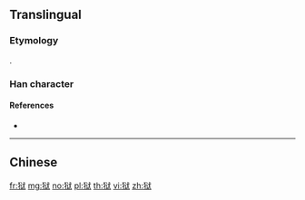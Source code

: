 {{also|獄}}
==Translingual==

===Etymology===
{{Han simp|獄|f=言|t=讠}}.

===Han character===
{{Han char|rn=94|rad=犬|as=06|sn=9|four=|canj=KHIVK|ids=⿲犭讠犬}}

====References====
* {{Han ref|kx=0711.101|hdz=21346.070|uh=72F1|ud=29425}}

----

==Chinese==
{{zh-see|獄}}

[[fr:狱]]
[[mg:狱]]
[[no:狱]]
[[pl:狱]]
[[th:狱]]
[[vi:狱]]
[[zh:狱]]